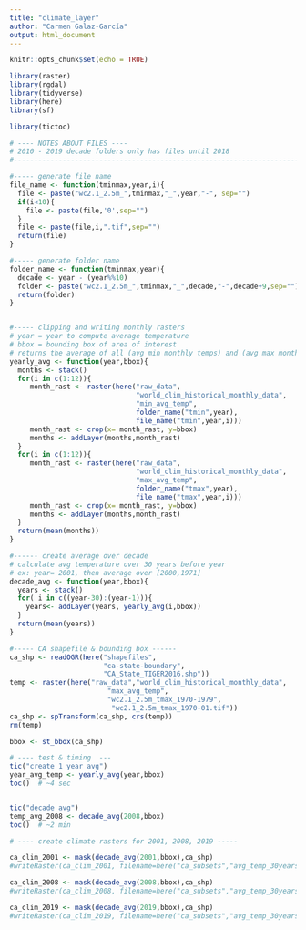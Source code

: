 ```yaml
---
title: "climate_layer"
author: "Carmen Galaz-García"
output: html_document
---
```

```r
knitr::opts_chunk$set(echo = TRUE)

library(raster)
library(rgdal)
library(tidyverse)
library(here)
library(sf) 

library(tictoc)
```


```r
# ---- NOTES ABOUT FILES ----
# 2010 - 2019 decade folders only has files until 2018
#------------------------------------------------------------------------------

#----- generate file name
file_name <- function(tminmax,year,i){
  file <- paste("wc2.1_2.5m_",tminmax,"_",year,"-", sep="")
  if(i<10){
    file <- paste(file,'0',sep="")
  }
  file <- paste(file,i,".tif",sep="")
  return(file)
}

#----- generate folder name
folder_name <- function(tminmax,year){
  decade <- year - (year%%10)
  folder <- paste("wc2.1_2.5m_",tminmax,"_",decade,"-",decade+9,sep="")
  return(folder)
}


#----- clipping and writing monthly rasters
# year = year to compute average temperature
# bbox = bounding box of area of interest
# returns the average of all (avg min monthly temps) and (avg max monthly temps) 
yearly_avg <- function(year,bbox){
  months <- stack()
  for(i in c(1:12)){
     month_rast <- raster(here("raw_data",
                               "world_clim_historical_monthly_data",
                               "min_avg_temp",
                               folder_name("tmin",year),
                               file_name("tmin",year,i)))
     month_rast <- crop(x= month_rast, y=bbox)
     months <- addLayer(months,month_rast)
  }
  for(i in c(1:12)){
     month_rast <- raster(here("raw_data",
                               "world_clim_historical_monthly_data",
                               "max_avg_temp",
                               folder_name("tmax",year),
                               file_name("tmax",year,i)))
     month_rast <- crop(x= month_rast, y=bbox)
     months <- addLayer(months,month_rast)
  }
  return(mean(months))
}

#------ create average over decade
# calculate avg temperature over 30 years before year
# ex: year= 2001, then average over [2000,1971]
decade_avg <- function(year,bbox){
  years <- stack()
  for( i in c((year-30):(year-1))){
    years<- addLayer(years, yearly_avg(i,bbox))
  }
  return(mean(years))
}


```



```r
#----- CA shapefile & bounding box ------
ca_shp <- readOGR(here("shapefiles",
                       "ca-state-boundary",
                       "CA_State_TIGER2016.shp"))
temp <- raster(here("raw_data","world_clim_historical_monthly_data",
                        "max_avg_temp",
                        "wc2.1_2.5m_tmax_1970-1979",
                         "wc2.1_2.5m_tmax_1970-01.tif"))
ca_shp <- spTransform(ca_shp, crs(temp))
rm(temp)

bbox <- st_bbox(ca_shp)

```

```r
# ---- test & timing  ---
tic("create 1 year avg")
year_avg_temp <- yearly_avg(year,bbox)
toc()  # ~4 sec


tic("decade avg")
temp_avg_2008 <- decade_avg(2008,bbox)
toc()  # ~2 min

```


```r
# ---- create climate rasters for 2001, 2008, 2019 -----

ca_clim_2001 <- mask(decade_avg(2001,bbox),ca_shp)
#writeRaster(ca_clim_2001, filename=here("ca_subsets","avg_temp_30years","ca_clim_2001.tif"))

ca_clim_2008 <- mask(decade_avg(2008,bbox),ca_shp)
#writeRaster(ca_clim_2008, filename=here("ca_subsets","avg_temp_30years","ca_clim_2008.tif"))

ca_clim_2019 <- mask(decade_avg(2019,bbox),ca_shp)
#writeRaster(ca_clim_2019, filename=here("ca_subsets","avg_temp_30years","ca_clim_2019.tif"))

```
